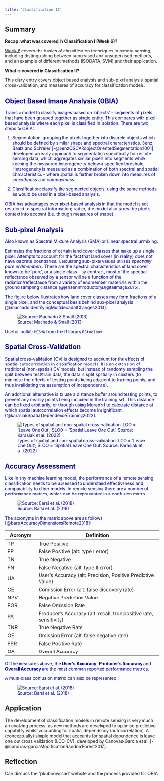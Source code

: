 ```yaml
---
title: "Classification II"
---
```


## Summary {#sec-week7summary}

**Recap: what was covered in Classification I (Week 6)?**

[Week 6](week6.qmd) covers the basics of classification techniques in remote sensing, including distinguishing between supervised and unsupervised methods, and an example of different methods (ISODATA, SVM) and their application.

**What is covered in Classification II?**

This diary entry covers object based analysis and sub-pixel analysis, spatial cross-validation, and measures of accuracy for classification models.

::: {.panel-tabset style="color: darkblue"}
## Object Based Image Analysis (OBIA)

Trains a model to classify images based on 'objects' - segments of pixels that have been grouped together as single entity. This compares with pixel-based analysis where each pixel is classified in isolation. There are two steps to OBIA:

1.  Segmentation: grouping the pixels together into discrete objects which should be defined by similar shape and spectral characteristics. Benz, Baatz and Schreier [-@benzOSCARobjectOrientedSegmentation2001] developed an early approach to segmentation specifically for remote sensing data, which aggregates similar pixels into segments while keeping the measured heterogeneity below a specified threshold. Heterogeneity is measured as a combination of both spectral and spatial characteristics - where spatial is further broken down into measures of *smoothness* and *compactness*.

2.  Classification: classify the segmented objects, using the same methods as would be used in a pixel-based analysis.

OBIA has advantages over pixel-based analysis in that the model is not restricted to spectral information; rather, the model also takes the pixel's context into account (i.e. through measures of shape).

## Sub-pixel Analysis

Also known as Spectral Mixture Analysis (SMA) or Linear spectral unmixing.

Estimates the fractions of certain land cover classes that make up a single pixel. Attempts to account for the fact that land cover (in reality) does not have discrete boundaries. Calculating sub-pixel values utilises *spectrally pure endmembers*. These are the spectral characteristics of land cover known to be 'pure', or a single class - by contrast, most of the spectral reflectance observed by a sensor will be a function of the radiation/reflectance from a variety of endmember materials within the ground sampling distance [@jensenIntroductoryDigitalImage2015].

The figure below illustrates how land cover classes may form fractions of a single pixel, and the conceptual basis behind sub-pixel analysis [@machadoIdentifyingMultidecadalChanges2013].

![Source: Machado & Small (2013)](img/week7-sma.png)

Useful toolkit: `MESMA` from the R library `RStoolbox`

## Spatial Cross-Validation

Spatial cross-validation (CV) is designed to account for the effects of spatial autocorrelation in classification models. It is an extension of traditional (non-spatial) CV models, but instead of randomly sampling the split between test/train data, the data is split spatially in clusters (to minimise the effects of testing points being adjacent to training points, and thus invalidating the assumption of independence).

An additional alternative is to use a distance buffer around testing points, to prevent any nearby points being included in the training set. This distance can be fixed arbitrarily, or through using Moran's I to calculate distance at which spatial autocorrelation effects become insignificant [@karasiakSpatialDependenceTraining2022].

![Types of spatial and non-spatial cross-validation. LOO = 'Leave One Out'; SLOO = 'Spatial Leave One Out'. Source: Karasiak et al. (2022)](img/karasiak-2022-cvtypes.png)

## Accuracy Assessment

Like in any machine learning model, the performance of a remote sensing classification needs to be assessed to understand effectiveness and comparability to other models. In remote sensing there are a number of performance metrics, which can be represented in a confusion matrix.

![Source: Barsi et al. (2018)](img/barsi-2018-confusionmatrix.png)

The acronyms in the matrix above are as follows [@barsiAccuracyDimensionsRemote2018]:

| **Acronym** | **Definition**                                                     |
|---------------|---------------------------------------------------------|
| TP          | True Positive                                                      |
| FP          | False Positive (alt: type I error)                                 |
| TN          | True Negative                                                      |
| FN          | False Negative (alt: type II error)                                |
| UA          | User's Accuracy (alt: Precision, Positive Predictive Value)        |
| CE          | Comission Error (alt: false discovery rate)                        |
| NPV         | Negative Prediction Value                                          |
| FOR         | False Omission Rate                                                |
| PA          | Producer's Accuracy (alt: recall, true positive rate, sensitivity) |
| TNR         | True Negative Rate                                                 |
| OE          | Omission Error (alt: false negative rate)                          |
| FPR         | False Positive Rate                                                |
| OA          | Overall Accuracy                                                   |

Of the measures above, the **User's Accuracy**, **Producer's Accuracy** and **Overall Accuracy** are the most common reported performance metrics.

A multi-class confusion matrix can also be represented:

![Source: Barsi et al. (2018)](img/barsi-2018-confusionmatrix-multiclass.png)
:::

## Application {#sec-week7application}

The development of classification models in remote sensing is very much an evolving process, as new methods are developed to optimise predictive capability whilst accounting for spatial dependency (autocorrelation). A (conceptually) simple model that accounts for spatial dependence is leave one out cross validation (LOO-CV), developed by Canovas-Garcia et al. [-@canovas-garciaModificationRandomForest2017].

## Reflection {#sec-week7reflection}

Can discuss the 'jakubnowosad' website and the process provided for OBIA
